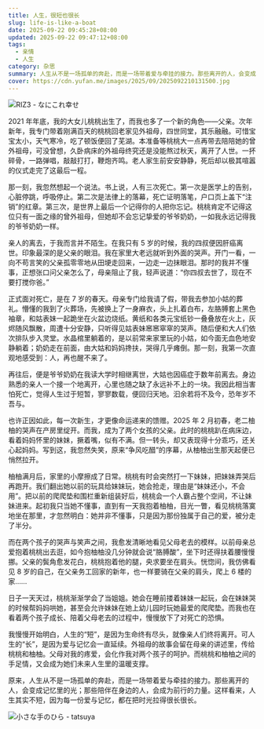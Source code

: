 ```yaml
---
title: 人生，很短也很长
slug: life-is-like-a-boat
date: 2025-09-22 09:45:28+08:00
updated: 2025-09-22 09:47:12+08:00
tags:
  - 亲情
  - 人生
category: 杂思
summary: 人生从不是一场孤单的奔赴，而是一场带着爱与牵挂的接力。那些离开的人，会变成记忆里的光；那些陪伴在身边的人，会成为前行的力量。
cover: https://cdn.yufan.me/images/2025/09/2025092210131500.jpg
---
```


![RIZ3 - なにこれ幸せ](https://cdn.yufan.me/images/2025/09/2025092210143100.jpg)

<MusicPlayer netease={4931189} />

2021 年年底，我的大女儿桃桃出生了，而我也多了一个新的角色——父亲。次年新年，我专门带着刚满百天的桃桃回老家见外祖母，四世同堂，其乐融融。可惜宝宝太小，天气寒冷，吃了顿饭便回了芜湖。本准备等桃桃大一点再带去陪陪她的曾外祖母，可没曾想，久卧病床的外祖母终究还是没能熬过秋天，离开了人世。一抔碎骨，一路弹唱，敲敲打打，鞭炮齐鸣。老人家生前安安静静，死后却以极其喧嚣的仪式走完了这最后一程。

那一刻，我忽然想起一个说法。书上说，人有三次死亡。第一次是医学上的告别，心脏停跳，呼吸停止。第二次是法律上的落幕，死亡证明落笔，户口页上盖下“注销”的红章。第三次，是世界上最后一个记得你的人把你忘记。桃桃肯定不记得这位只有一面之缘的曾外祖母，但她却不会忘记挚爱的爷爷奶奶，一如我永远记得我的爷爷奶奶一样。

亲人的离去，于我而言并不陌生。在我只有 5 岁的时候，我的四叔便因肝癌离世。印象最深的是父亲的眼泪。我在家里大老远就听到外面的哭声。开门一看，一向不苟言笑的父亲孤零零地从田埂走回来，一边走一边抹眼泪。那时的我并不懂事，正想张口问父亲怎么了，母亲阻止了我，轻声说道：“你四叔去世了，现在不要打搅你爸。”

正式面对死亡，是在 7 岁的春天。母亲专门给我请了假，带我去参加小姑的葬礼。懵懂的我到了火葬场，先被换上了一身麻衣，头上扎着白布，左胳膊套上黑色袖章，和姑表妹一起跪坐在火盆边烧纸。黄纸和各类元宝纸钞一叠叠放在火上，灰烬随风飘散，周遭十分安静，只听得见姑表妹窸窸窣窣的哭声。随后便和大人们依次排队步入灵堂。水晶棺里躺着的，是以前常来家里玩的小姑，如今面无血色地安静躺着；奶奶走在前面，由大姑和妈妈搀扶，哭得几乎瘫倒。那一刻，我第一次直观地感受到：人，再也醒不来了。

再往后，便是爷爷奶奶在我读大学时相继离世，大姑也因癌症于数年前离去。身边熟悉的亲人一个接一个地离开，心里也随之缺了永远补不上的一块。我因此相当害怕死亡，觉得人生过于短暂，寥寥数载，便回归天地。汩余若将不及今，恐年岁不吾与。

也许正因如此，每一次新生，才更像命运递来的馈赠。2025 年 2 月初春，老二柚柚的哭声在产房里绽开。而我，成为了两个女孩的父亲。此时的桃桃趴在病床边，看着妈妈怀里的妹妹，撅着嘴，似有不满。但一转头，却又表现得十分乖巧，还关心起妈妈。写到这，我忽然失笑，原来“争风吃醋”的序幕，从柚柚出生那天起便已悄然拉开。

柚柚满月后，家里的小摩擦成了日常。桃桃有时会突然打一下妹妹，把妹妹弄哭后再跑开。我们翻出她以前的玩具给妹妹玩，她会抢走，理由是“妹妹还小，不会用”。把以前的爬爬垫和围栏重新组装好后，桃桃会一个人霸占整个空间，不让妹妹进来。起初我只当她不懂事，直到有一天我抱着柚柚，目光一瞥，看见桃桃落寞地坐在那里，才忽然明白：她并非不懂事，只是因为那份独属于自己的爱，被分走了半分。

而在两个孩子的哭声与笑声之间，我愈发清晰地看见父母老去的模样。以前母亲总爱抱着桃桃出去逛，如今抱柚柚没几分钟就会说“胳膊酸”，坐下时还得扶着腰慢慢挪。父亲的鬓角愈发花白，桃桃抱着他的腿，央求要坐在肩头。恍惚间，我仿佛看见 8 岁的自己，在父亲务工回家的新年，也一样要骑在父亲的肩头，爬上 6 楼的家……

日子一天天过，桃桃渐渐学会了当姐姐。她会在睡前搂着妹妹一起玩，会在妹妹哭的时候帮妈妈哄她，甚至会允许妹妹在她上幼儿园时玩她最爱的爬爬垫。而我也在看着两个孩子成长、陪着父母老去的过程中，慢慢放下了对死亡的恐惧。

我慢慢开始明白，人生的“短”，是因为生命终有尽头，就像亲人们终将离开。可人生的“长”，是因为爱与记忆会一直延续。外祖母的故事会留在母亲的讲述里，传给桃桃和柚柚。父母对我的疼爱，会化作我对两个孩子的呵护。而桃桃和柚柚之间的手足情，又会成为她们未来人生里的温暖支撑。

原来，人生从不是一场孤单的奔赴，而是一场带着爱与牵挂的接力。那些离开的人，会变成记忆里的光；那些陪伴在身边的人，会成为前行的力量。这样看来，人生其实不短，因为每一份爱与记忆，都在把时光拉得很长很长。

![小さな手のひら - tatsuya](https://cdn.yufan.me/images/2025/09/2025092210115900.jpg)
